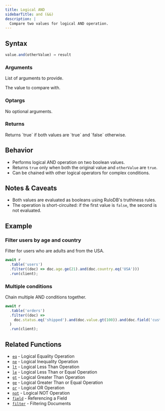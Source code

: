 ```yaml
---
title: Logical AND
sidebarTitle: and (&&)
description: |
  Compare two values for logical AND operation.
---
```



## Syntax

<CodeGroup>

```ts TypeScript
value.and(otherValue) → result
```

</CodeGroup>

### Arguments

List of arguments to provide.

<ParamField body="otherValue" type="boolean" required>
  The value to compare with.
</ParamField>

### Optargs

No optional arguments.

### Returns

<ParamField body="result" type="boolean">
  Returns `true` if both values are `true` and `false` otherwise.
</ParamField>

## Behavior

- Performs logical AND operation on two boolean values.
- Returns `true` only when both the original value and `otherValue` are `true`.
- Can be chained with other logical operators for complex conditions.

## Notes & Caveats

- Both values are evaluated as booleans using RuloDB's truthiness rules.
- The operation is short-circuited: if the first value is `false`, the second is not evaluated.

## Example

### Filter users by age and country

Filter for users who are adults and from the USA.

<CodeGroup>

```ts TypeScript
await r
  .table('users')
  .filter((doc) => doc.age.ge(21).and(doc.country.eq('USA')))
  .run(client);
```

</CodeGroup>

### Multiple conditions

Chain multiple AND conditions together.

<CodeGroup>

```ts TypeScript
await r
  .table('orders')
  .filter((doc) =>
    doc.status.eq('shipped').and(doc.value.gt(100)).and(doc.field('customer.verified').eq(true))
  )
  .run(client);
```

</CodeGroup>

## Related Functions

- [`eq`](/sdk/logical-eq) - Logical Equality Operation
- [`ne`](/sdk/logical-ne) - Logical Inequality Operation
- [`lt`](/sdk/logical-lt) - Logical Less Than Operation
- [`le`](/sdk/logical-le) - Logical Less Than or Equal Operation
- [`gt`](/sdk/logical-gt) - Logical Greater Than Operation
- [`ge`](/sdk/logical-ge) - Logical Greater Than or Equal Operation
- [`or`](/sdk/logical-or) - Logical OR Operation
- [`not`](/sdk/logical-not) - Logical NOT Operation
- [`field`](/sdk/field) - Referencing a Field
- [`filter`](/sdk/filter) - Filtering Documents

<DocumentationFooter />
